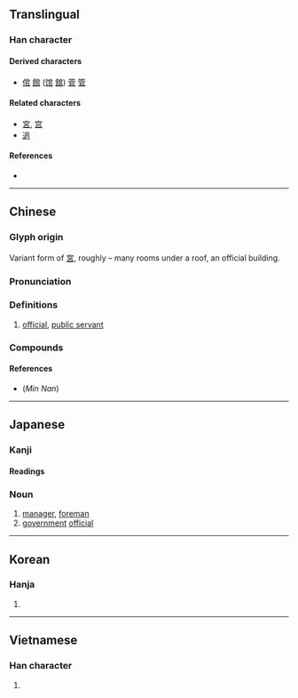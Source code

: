 {{also|宮}}
{{character info/new}}
==Translingual==

===Han character===
{{Han char|rn=40|rad=宀|as=05|sn=8|four=30777|canj=JRLR|ids=⿱宀㠯}}

====Derived characters====
* [[倌]] [[館]] ([[馆]] [[舘]]) [[菅]] [[管]]

====Related characters====
* [[宮]], [[宫]]
* [[追]]

====References====
* {{Han ref|kx=0283.150|dkj=07107|dj=0558.010|hdz=20921.040|uh=5B98|ud=23448|bh=A978|bd=43384}}

----

==Chinese==
{{zh-forms}}

===Glyph origin===
{{Han etym}}
Variant form of [[宮]], roughly {{Han compound|宀|呂|ls=ic}} – many rooms under a roof, an official building.

===Pronunciation===
{{zh-pron
|m=guān
|m-s=
|c=gun1
|c-t=
|g=
|h=pfs=kôn;gd=guon1
|j=
|mb=gúing
|md=guăng
|mn=koaⁿ/koan
|mn_note=koaⁿ - vernacular, koan - literary
|mn-t=guan1
|w=1kuoe
|x=
|mc=y
|oc=y
|ma=
|cat=n
}}

===Definitions===
{{zh-hanzi}}

# [[official]], [[public servant]]

===Compounds===
{{zh-der|一官半職|三官|三官廟|上官|下官|不當官|官辦|官報|官報私仇|官逼民反|官兵|官艙|官倒|官邸|官方|官服|官府|官官相護|官家|官價|官吏|官僚|官僚主義|官僚資本|官僚資產階級|官能|官能團|官氣|官腔|官商|官司|官銜|官燕|官樣文章|官印|官員|官職|官制|副官|官程|器官移植|保防軍官|司令官|官場如戲|加官晉爵|官銜牌|同考官|天官|官使|器官|官架子|官健|五花官誥|官運亨通|官宦人家|官韻|官箴|官兒|官卑職小|封官|官業|內官|侵官|官名|女官|官佐|史官|官派|便官|官板兒|官休|官作|官籍|官身|官官相為|官定|官課|官軍|感官|官止神行|冠帶官|官客|官紳|官莊|官物|免官|官路|官聲|官樣|官屬|做官|保民官|官生|官用|外官|客官|官收官兌|官股|令官|性器官|九官鳥|官房|勛官|代官|官虎吏狼|入官|官宦氣息|官拜|官等|吃官司|尊官厚祿|官塘|判官筆|感覺器官|冗官|小官人|官署|小官|外交官|報官|恩官|器官銀行|告官|官契|好官|官法|官費|官窯|厚祿高官|依官仗勢|官方網站|官罷|從官|官馬大路|官稱兒|司法官|官古戶|問官|地方官|廂官|去官|官祿|官婢|小官兒|刑官|官料藥|平行官署|官卷|堂候官|官妓|半官方|官情紙薄|差官|在官|州官放火|官次|官僚政治|官邪|園官|屯官|居官|五官|升官|官話字母|官准|封官許願|加官|倚官仗勢|將官|官囊|官會子|大官|寒官|官房學派|官奴|宦官|丟官|官鹽|官高祿厚|官馬|官面兒|官階|官長|官道|官送|官賣|官資|官謗|官諱|官誥|官話|官計|官親|官規|官衣|官衙|官蔭|官舍|官能交錯|官綠|官紗|官紀|官糧|官立|官秩|官秤|官租|官督商辦|官田|官產|官牒|官爵|官渡|官法如爐|官欠|官校|官本|官星透露|官星|官斷|官捕|官廨|官帽|官常|官帖|官差|官尺|官官相衛|官守|官媒|官場|官商合辦|官商勾結|官品|官告|官卑祿薄|官刻本|官刑|官俸|官宦|官酒|州官|奉官|官運|官醫|先行官|官面|官衫帔子|中官|加官進爵|大老官|官防|官書|官人|呼吸器官|官廳|六官|太平官|官款|保密軍官|官息|天官賜福|天官書|士官|官渡之戰|大法官|官曆|伶官|夏官|官務|品官|學官|官癮|堂後官|官事|官民|在官言官|出官|土官|京官|官堂|倚官託勢|命官|官界|問官答花|官座兒|哨官|仙官|官街|官店|周官|官憲|具官|官位|冷官|堂官|報官囚|官閥|加官進祿|判官頭|官學|官員祇候|判官|事務官|審判官|官費生|官師|大官富貴|僧官|值星官|官章|濫官汙吏|打官防|拜官|枝官|爪牙官|文武百官|殿頭官|指揮官|方面官|打官事|磨官兒|末官|百官|書記官|父母官|棄官歸田|星官|本管官|排泄器官|牙官|教官|稗官|狗官|旗牌官|打官腔|海瑞罷官|春官|理刑官|田官|漢官威儀|沒頭官司|打官話|文官果|打官司|提牢官|稗官野史|稗官小說|秋官|禮官|新郎官|祠官|捐官|磨官|當官追究|沒官|真官|武官|看官|熱官|消化器官|法官|監斬官|瘝官|文官|曠官|生殖器官|棄官歸鄉|理官|發音器官|散官|狗仗官勢|疇官|當官|本官|王官|房官|授官廳|無頭官事|方面官員|打官鋪|濫吏贓官|清官|抱官囚|材官|水官|求官|檢察官|校官|服官|打加官|政務官|衙官屈宋|進官|豆腐官|醫官|蝨官|貪官汙吏|顯官|警官|試官|言官|考官|高級官員|農官|郵官|簾官|軍官學校|翻譯官|高等文官|經官動府|高官大祿|納官|賣官鬻獄|飛官|經筵講官|街官|解官|賣官|貢官|護民官|譯官|高官極品|通事官|跳加官|靈官|見官|黜官|鬻官賣爵|達官顯宦|高官顯爵|高官重祿|高官|美官|罷官|黑官|高官厚祿|達官|誇官|跟官|鄉官|識面臺官|辭官|聽候官身|行政官|陰官|陞官圖|貪官|貴官|販官鬻爵|貪官蠹役|長官|鐵面判官|錦官城|聽事官|護官符|諫官|蠶官|賣官鬻爵|閹官|買官|選官|郎官|老官|送官|運動器官|通官|巡官|芝麻官|軍官|跳判官|經官|閒官|贓官|職官|買官鬻爵|警官學校|筆墨官司|行政官署|裙帶官|蒞官|達官顯要|達官貴人|藍青官話|縣官|官埠橋|官壋|接官|銅官|三官殿|官山}}

====References====
* (''Min Nan'') {{thcwd|3824}}

{{zh-cat|Elementary}}

----

==Japanese==

===Kanji===
{{ja-kanji|grade=4|rs=宀05}}

====Readings====
{{ja-readings
|goon=かん<くわん
|kanon=かん<くわん
|kun=つかさ-, おおやけ-
}}

===Noun===
{{ja-noun|つかさ}}

# [[manager]], [[foreman]]
# [[government]] [[official]]

{{c|ja|People|Occupations}}

----

==Korean==

===Hanja===
{{ko-hanja|hangeul=관|mr=kwan}}

# {{defn|lang=ko|sort=宀05}}

----

==Vietnamese==

===Han character===
{{vi-hantu|[[quan]]|rs=宀05}}

# {{defn|lang=vi|sort=宀05}}